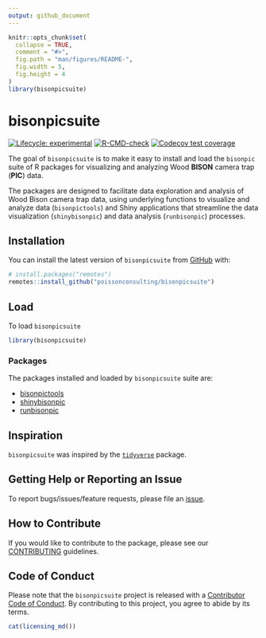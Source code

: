 ```yaml
---
output: github_document
---
```


```r
knitr::opts_chunk$set(
  collapse = TRUE,
  comment = "#>",
  fig.path = "man/figures/README-",
  fig.width = 5,
  fig.height = 4
)
library(bisonpicsuite)
```

# bisonpicsuite

<!-- badges: start -->
[![Lifecycle: experimental](https://img.shields.io/badge/lifecycle-experimental-orange.svg)](https://lifecycle.r-lib.org/articles/stages.html#experimental)
[![R-CMD-check](https://github.com/poissonconsulting/bisonpicsuite/actions/workflows/R-CMD-check.yaml/badge.svg)](https://github.com/poissonconsulting/bisonpicsuite/actions/workflows/R-CMD-check.yaml)
[![Codecov test coverage](https://codecov.io/gh/poissonconsulting/bisonpicsuite/branch/main/graph/badge.svg)](https://app.codecov.io/gh/poissonconsulting/bisonpicsuite?branch=main)
<!-- badges: end -->

The goal of `bisonpicsuite` is to make it easy to install and load the `bisonpic` suite of
R packages for visualizing and analyzing Wood **BISON** camera trap (**PIC**) data.

The packages are designed to facilitate data exploration and analysis of Wood Bison camera trap data, using underlying functions to visualize and analyze data (`bisonpictools`) and Shiny applications that streamline the data visualization (`shinybisonpic`) and data analysis (`runbisonpic`) processes.

## Installation

You can install the latest version of `bisonpicsuite` from [GitHub](https://github.com/poissonconsulting/bisonpicsuite) with:

``` r
# install.packages("remotes")
remotes::install_github("poissonconsulting/bisonpicsuite")
```

## Load

To load `bisonpicsuite`

```r
library(bisonpicsuite)
```

### Packages

The packages installed and loaded by `bisonpicsuite` suite are:

- [bisonpictools](https://github.com/poissonconsulting/bisonpictools)
- [shinybisonpic](https://github.com/poissonconsulting/shinybisonpic)
- [runbisonpic](https://github.com/poissonconsulting/runbisonpic)

## Inspiration

`bisonpicsuite` was inspired by the [`tidyverse`](https://github.com/tidyverse/tidyverse) package.

## Getting Help or Reporting an Issue

To report bugs/issues/feature requests, please file an [issue](https://github.com/poissonconsulting/bisonpicsuite/issues/).

## How to Contribute

If you would like to contribute to the package, please see our 
[CONTRIBUTING](https://github.com/poissonconsulting/bisonpicsuite/blob/master/.github/CONTRIBUTING.md) guidelines.

## Code of Conduct

Please note that the `bisonpicsuite` project is released with a [Contributor Code of Conduct](https://contributor-covenant.org/version/2/1/CODE_OF_CONDUCT.html). By contributing to this project, you agree to abide by its terms.

```r
cat(licensing_md())
```
